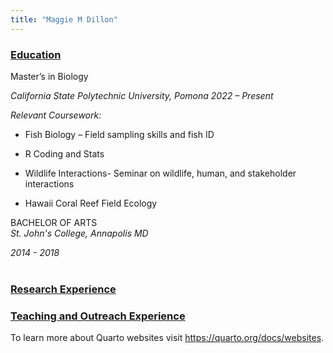 ---
title: "Maggie M Dillon"
---

### [**Education**]{.underline}

Master's in Biology

*California State Polytechnic University, Pomona 2022 -- Present*

*Relevant Coursework:*

-   Fish Biology -- Field sampling skills and fish ID

-   R Coding and Stats

-   Wildlife Interactions- Seminar on wildlife, human, and stakeholder interactions

-    Hawaii Coral Reef Field Ecology

BACHELOR OF ARTS\
*St. John\'s College, Annapolis MD*

*2014 - 2018\
\
*

### [**Research Experience**]{.underline}

### [**Teaching and Outreach Experience**]{.underline} 

To learn more about Quarto websites visit <https://quarto.org/docs/websites>.
